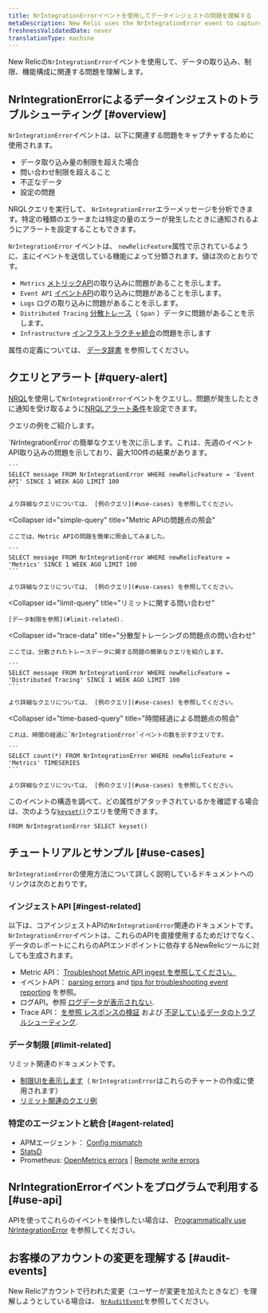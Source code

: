 ```yaml
---
title: NrIntegrationErrorイベントを使用してデータインジェストの問題を理解する
metaDescription: New Relic uses the NrIntegrationError event to capture problems with data ingest and limits.
freshnessValidatedDate: never
translationType: machine
---
```


New Relicの`NrIntegrationError`イベントを使用して、データの取り込み、制限、機能構成に関連する問題を理解します。

## NrIntegrationErrorによるデータインジェストのトラブルシューティング [#overview]

`NrIntegrationError`イベントは、以下に関連する問題をキャプチャするために使用されます。

* データ取り込み量の制限を超えた場合
* 問い合わせ制限を超えること
* 不正なデータ
* 設定の問題

NRQLクエリを実行して、 `NrIntegrationError`エラーメッセージを分析できます。特定の種類のエラーまたは特定の量のエラーが発生したときに通知されるようにアラートを設定することもできます。

`NrIntegrationError` イベントは、 `newRelicFeature`属性で示されているように、主にイベントを送信している機能によって分類されます。値は次のとおりです。

* `Metrics` [メトリックAPI](/docs/telemetry-data-platform/ingest-apis/metric-api/introduction-metric-api)の取り込みに問題があることを示します。
* `Event API` [イベントAPI](/docs/telemetry-data-platform/ingest-apis/introduction-event-api)の取り込みに問題があることを示します。
* `Logs` ログの取り込みに問題があることを示します。
* `Distributed Tracing` [分散トレース](/docs/distributed-tracing/concepts/introduction-distributed-tracing)（ `Span` ）データに問題があることを示します。
* `Infrastructure` [インフラストラクチャ統合](/docs/infrastructure/infrastructure-integrations/get-started/introduction-infrastructure-integrations/)の問題を示します

属性の定義については、 [データ辞書](/attribute-dictionary/?event=NrIntegrationError) を参照してください。

## クエリとアラート [#query-alert]

[NRQL](/docs/query-your-data/nrql-new-relic-query-language/get-started/introduction-nrql-new-relics-query-language)を使用して`NrIntegrationError`イベントをクエリし、問題が発生したときに通知を受け取るように[NRQLアラート条件](/docs/alerts-applied-intelligence/new-relic-alerts/alert-conditions/create-nrql-alert-conditions)を設定できます。

クエリの例をご紹介します。

<CollapserGroup>
  <Collapser
    id="simple-query"
    title="イベントAPIの問題点の照会"
  >
    `NrIntegrationError`の簡単なクエリを次に示します。これは、先週のイベントAPI取り込みの問題を示しており、最大100件の結果があります。

    ```
    SELECT message FROM NrIntegrationError WHERE newRelicFeature = 'Event API' SINCE 1 WEEK AGO LIMIT 100
    ```

    より詳細なクエリについては、 [例のクエリ](#use-cases) を参照してください。
  </Collapser>

  <Collapser
    id="simple-query"
    title="Metric APIの問題点の照会"
  >
    ここでは、Metric APIの問題を簡単に照会してみました。

    ```
    SELECT message FROM NrIntegrationError WHERE newRelicFeature = 'Metrics' SINCE 1 WEEK AGO LIMIT 100
    ```

    より詳細なクエリについては、 [例のクエリ](#use-cases) を参照してください。
  </Collapser>

  <Collapser
    id="limit-query"
    title="リミットに関する問い合わせ"
  >
    [データ制限を参照](#limit-related).
  </Collapser>

  <Collapser
    id="trace-data"
    title="分散型トレーシングの問題点の問い合わせ"
  >
    ここでは、分散されたトレースデータに関する問題の簡単なクエリを紹介します。

    ```
    SELECT message FROM NrIntegrationError WHERE newRelicFeature = 'Distributed Tracing' SINCE 1 WEEK AGO LIMIT 100
    ```

    より詳細なクエリについては、 [例のクエリ](#use-cases) を参照してください。
  </Collapser>

  <Collapser
    id="time-based-query"
    title="時間経過による問題点の照会"
  >
    これは、時間の経過に`NrIntegrationError`イベントの数を示すクエリです。

    ```
    SELECT count(*) FROM NrIntegrationError WHERE newRelicFeature = 'Metrics' TIMESERIES
    ```

    より詳細なクエリについては、 [例のクエリ](#use-cases) を参照してください。
  </Collapser>
</CollapserGroup>

このイベントの構造を調べて、どの属性がアタッチされているかを確認する場合は、次のような[`keyset()`](/docs/query-your-data/nrql-new-relic-query-language/get-started/nrql-syntax-clauses-functions/#keyset)クエリを使用できます。

```
FROM NrIntegrationError SELECT keyset()
```

## チュートリアルとサンプル [#use-cases]

`NrIntegrationError`の使用方法について詳しく説明しているドキュメントへのリンクは次のとおりです。

### インジェストAPI [#ingest-related]

以下は、コアインジェストAPIの`NrIntegrationError`関連のドキュメントです。`NrIntegrationError`イベントは、これらのAPIを直接使用するためだけでなく、データのレポートにこれらのAPIエンドポイントに依存するNewRelicツールに対しても生成されます。

* Metric API： [Troubleshoot Metric API ingest を参照してください。](/docs/telemetry-data-platform/ingest-apis/metric-api/troubleshoot-nrintegrationerror-events)
* イベントAPI： [parsing errors](/docs/telemetry-data-platform/ingest-apis/introduction-event-api/#errors-parsing) and [tips for troubleshooting event reporting](/docs/telemetry-data-platform/ingest-apis/introduction-event-api/#nrIntegration) を参照。
* ログAPI。参照 [ログデータが表示されない](/docs/logs/log-management/troubleshooting/no-log-data-appears-ui).
* Trace API： [を参照 レスポンスの検証](/docs/distributed-tracing/trace-api/trace-api-general-requirements-limits/#response-validation) および [不足しているデータのトラブルシューティング](/docs/apm/distributed-tracing/trace-api/troubleshooting-missing-trace-api-data).

### データ制限 [#limit-related]

リミット関連のドキュメントです。

* [制限UIを表示します](/docs/telemetry-data-platform/manage-data/view-system-limits)（ `NrIntegrationError`はこれらのチャートの作成に使用されます）
* [リミット関連のクエリ例](/docs/telemetry-data-platform/manage-data/query-limits)

### 特定のエージェントと統合 [#agent-related]

* APMエージェント： [Config mismatch](/docs/agents/manage-apm-agents/troubleshooting/agent-nrintegrationerrors-appear-insights)
* [StatsD](/docs/integrations/host-integrations/host-integrations-list/statsd-monitoring-integration-version-2)
* Prometheus: [OpenMetrics errors](/docs/integrations/prometheus-integrations/troubleshooting/rate-limit-errors-prometheus-integration) \| [Remote write errors](/docs/integrations/prometheus-integrations/install-configure-remote-write/remote-write-errors-error-messages)

## NrIntegrationErrorイベントをプログラムで利用する [#use-api]

APIを使ってこれらのイベントを操作したい場合は、 [Programmatically use NrIntegrationError](/docs/telemetry-data-platform/ingest-apis/metric-api/troubleshoot-nrintegrationerror-events/#programmatically-retrieve-nrintegrationerror-events) を参照してください。

## お客様のアカウントの変更を理解する [#audit-events]

New Relicアカウントで行われた変更（ユーザーが変更を加えたときなど）を理解しようとしている場合は、 [`NrAuditEvent`](/docs/telemetry-data-platform/understand-data/event-data/nrauditevent-event-data-query-examples)を参照してください。